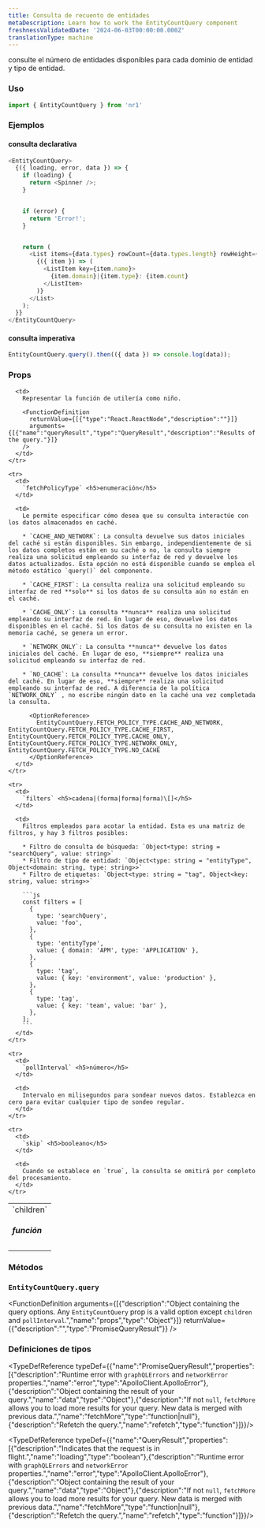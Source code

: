 ```yaml
---
title: Consulta de recuento de entidades
metaDescription: Learn how to work the EntityCountQuery component
freshnessValidatedDate: '2024-06-03T00:00:00.000Z'
translationType: machine
---
```


consulte el número de entidades disponibles para cada dominio de entidad y tipo de entidad.

### Uso

```js
import { EntityCountQuery } from 'nr1'
```

### Ejemplos

#### consulta declarativa

```js
<EntityCountQuery>
  {({ loading, error, data }) => {
    if (loading) {
      return <Spinner />;
    }


    if (error) {
      return 'Error!';
    }


    return (
      <List items={data.types} rowCount={data.types.length} rowHeight={20}>
        {({ item }) => (
          <ListItem key={item.name}>
            {item.domain}|{item.type}: {item.count}
          </ListItem>
        )}
      </List>
    );
  }}
</EntityCountQuery>
```

#### consulta imperativa

```js
EntityCountQuery.query().then(({ data }) => console.log(data));
```

### Props

<table>
  <tbody>
    <tr>
      <td>
        `children` <h5>función</h5>
      </td>

      <td>
        Representar la función de utilería como niño.

        <FunctionDefinition
          returnValue={[{"type":"React.ReactNode","description":""}]}
          arguments={[{"name":"queryResult","type":"QueryResult","description":"Results of the query."}]}
        />
      </td>
    </tr>

    <tr>
      <td>
        `fetchPolicyType` <h5>enumeración</h5>
      </td>

      <td>
        Le permite especificar cómo desea que su consulta interactúe con los datos almacenados en caché.

        * `CACHE_AND_NETWORK`: La consulta devuelve sus datos iniciales del caché si están disponibles. Sin embargo, independientemente de si los datos completos están en su caché o no, la consulta siempre realiza una solicitud empleando su interfaz de red y devuelve los datos actualizados. Esta opción no está disponible cuando se emplea el método estático `query()` del componente.

        * `CACHE_FIRST`: La consulta realiza una solicitud empleando su interfaz de red **solo** si los datos de su consulta aún no están en el caché.

        * `CACHE_ONLY`: La consulta **nunca** realiza una solicitud empleando su interfaz de red. En lugar de eso, devuelve los datos disponibles en el caché. Si los datos de su consulta no existen en la memoria caché, se genera un error.

        * `NETWORK_ONLY`: La consulta **nunca** devuelve los datos iniciales del caché. En lugar de eso, **siempre** realiza una solicitud empleando su interfaz de red.

        * `NO_CACHE`: La consulta **nunca** devuelve los datos iniciales del caché. En lugar de eso, **siempre** realiza una solicitud empleando su interfaz de red. A diferencia de la política `NETWORK_ONLY` , no escribe ningún dato en la caché una vez completada la consulta.

          <OptionReference>
            EntityCountQuery.FETCH_POLICY_TYPE.CACHE_AND_NETWORK, EntityCountQuery.FETCH_POLICY_TYPE.CACHE_FIRST, EntityCountQuery.FETCH_POLICY_TYPE.CACHE_ONLY, EntityCountQuery.FETCH_POLICY_TYPE.NETWORK_ONLY, EntityCountQuery.FETCH_POLICY_TYPE.NO_CACHE
          </OptionReference>
      </td>
    </tr>

    <tr>
      <td>
        `filters` <h5>cadena|(forma|forma|forma)\[]</h5>
      </td>

      <td>
        Filtros empleados para acotar la entidad. Esta es una matriz de filtros, y hay 3 filtros posibles:

        * Filtro de consulta de búsqueda: `Object<type: string = "searchQuery", value: string>`
        * Filtro de tipo de entidad: `Object<type: string = "entityType", Object<domain: string, type: string>>`
        * Filtro de etiquetas: `Object<type: string = "tag", Object<key: string, value: string>>`

        ```js
        const filters = [
          {
            type: 'searchQuery',
            value: 'foo',
          },
          {
            type: 'entityType',
            value: { domain: 'APM', type: 'APPLICATION' },
          },
          {
            type: 'tag',
            value: { key: 'environment', value: 'production' },
          },
          {
            type: 'tag',
            value: { key: 'team', value: 'bar' },
          },
        ];
        ```
      </td>
    </tr>

    <tr>
      <td>
        `pollInterval` <h5>número</h5>
      </td>

      <td>
        Intervalo en milisegundos para sondear nuevos datos. Establezca en cero para evitar cualquier tipo de sondeo regular.
      </td>
    </tr>

    <tr>
      <td>
        `skip` <h5>booleano</h5>
      </td>

      <td>
        Cuando se establece en `true`, la consulta se omitirá por completo del procesamiento.
      </td>
    </tr>
  </tbody>
</table>

### Métodos

### `EntityCountQuery.query`

<FunctionDefinition
  arguments={[{"description":"Object containing the query options. Any `EntityCountQuery` prop is a valid option except `children` and `pollInterval`.","name":"props","type":"Object"}]}
  returnValue={{"description":"","type":"PromiseQueryResult"}}
/>

### Definiciones de tipos

<TypeDefReference typeDef={{"name":"PromiseQueryResult","properties":[{"description":"Runtime error with `graphQLErrors` and `networkError` properties.","name":"error","type":"ApolloClient.ApolloError"},{"description":"Object containing the result of your query.","name":"data","type":"Object"},{"description":"If not `null`, `fetchMore` allows you to load more results for your query. New data is merged with previous data.","name":"fetchMore","type":"function|null"},{"description":"Refetch the query.","name":"refetch","type":"function"}]}}/>

<TypeDefReference typeDef={{"name":"QueryResult","properties":[{"description":"Indicates that the request is in flight.","name":"loading","type":"boolean"},{"description":"Runtime error with `graphQLErrors` and `networkError` properties.","name":"error","type":"ApolloClient.ApolloError"},{"description":"Object containing the result of your query.","name":"data","type":"Object"},{"description":"If not `null`, `fetchMore` allows you to load more results for your query. New data is merged with previous data.","name":"fetchMore","type":"function|null"},{"description":"Refetch the query.","name":"refetch","type":"function"}]}}/>